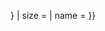 {{country data {{{1}}} 
| Marines/core
| variant = {{{variant|{{{2|}}}}}}
| size = {{{size|}}}
| name = {{{name|}}} 
}}<noinclude>{{documentation}}</noinclude>